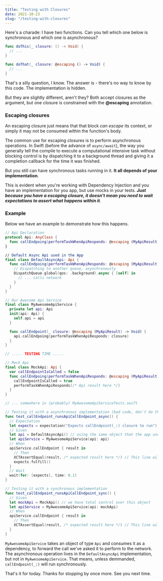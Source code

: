 ```yaml
---
title: "Testing with Closures"
date: 2021-10-23
slug: "/testing-with-closures"
---
```


Here's a charade: I have two functions. Can you tell which one below is synchronous and which one is asynchronous?

```swift
func doThis(_ closure: () -> Void) {
  // ...
}

func doThat(_ closure: @escaping () -> Void) {
  // ...
}
```

That's a silly question, I know. The answer is - there's no way to know by this code. The implementation is hidden. 

But they are slightly different, aren't they? Both accept closures as the argument, but one closure is constrained with the **@escaping** annotation.

### Escaping closures

An escaping closure just means that that block _can escape_ its context, or simply it may not be consumed within the function's body. 

The common use for escaping closures is to perform asynchronous operations. In Swift (before the advance of `async/await`), the way you generally tell the compile to execute a computational intensive task without blocking control is by dispatching it to a background thread and giving it a completion callback for the time it was finished. 

But you still can have synchronous tasks running in it. **It all depends of your implementation**.

This is evident when you're working with Dependency Injection and you have an implementation for you app, but use mocks in your tests. _**Just because you have a escaping closure, it doesn't mean you need to wait expectations to assert what happens within it**_.

### Example

Below we have an example to demonstrate how this happens.

```swift
// Api Declaration
protocol Api: AnyClass {
  func callEndpoing(performTaskWhenApiResponds: @escaping (MyApiResult) -> Void)
}

// Default Async Api used in the App
final class DefaultAsyncApi: Api {
  func callEndpoing(performTaskWhenApiResponds: @escaping (MyApiResult) -> Void) {
    // Dispatching to another queue, asynchronously
    DispatchQueue.global(qos: .background).async { [self] in
      // ... calls network
    }
  }
}

// Our Awesome Api Service
final class MyAwesomeApiService {
  private let api: Api
  init(api: Api) {
    self.api = api
  }

  func callEndpoint(_ closure: @escaping (MyApiResult) -> Void) {
    api.callEndpoing(performTaskWhenApiResponds: closure)
  }
}

// ..... TESTING TIME .....

// Mock Api
final class MockApi: Api {
  var callEndpointIsCalled = false
  func callEndpoing(performTaskWhenApiResponds: @escaping (MyApiResult) -> Void) {
    callEndpointIsCalled = true
    performTaskWhenApiResponds(/* Api result here */)
  }
}

// ... somewhere in (probably) MyAwesomeApiServiceTests.swift

// Testing it with a asynchronous implementation (bad code, don't do that)
func test_callEndpoint_runsApiCallEndpoint_async() {
  // Expectation
  let expects = expectation("Expects callEndpoint(_:) closure to run") // this test NEEDS an expectation, as it runs an asynchronous task
  // Given
  let api = DefaultAsyncApi() // using the same object that the app uses
  let apiService = MyAwesomeApiService(api: api)
  // When
  apiService.callEndpoint { result in
    // Then
    XCTAssertEqual(result, /* expected result here */) // This line will run asynchronously
    expects.fulfill()
  }
  // Wait
  wait(for: [expects], time: 0.1)
}

// Testing it with a synchronous implementation
func test_callEndpoint_runsApiCallEndpoint_sync() {
  // Given
  let mockApi = MockApi() // we have total control over this object
  let apiService = MyAwesomeApiService(api: mockApi)
  // When
  apiService.callEndpoint { result in
    // Then
    XCTAssertEqual(result, /* expected result here */) // This line will run synchronously
  }
}
```

`MyAwesomeApiService` takes an object of type `Api` and consumes it as a dependency, to forward the call we've asked it to perform to the network. The asynchronous operation lives in the `DefaultAsyncApi` implementation, but not in `MyAwesomeApiService`. That means, unless demmanded, `callEndpoint(_:)` will run synchronously.

That's it for today. Thanks for stopping by once more. See you next time.